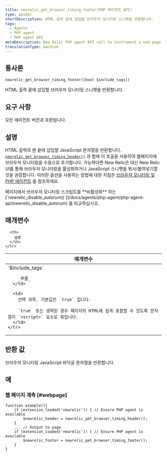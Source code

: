 ```yaml
---
title: newrelic_get_browser_timing_footer(PHP 에이전트 API)
type: apiDoc
shortDescription: HTML 출력 끝에 삽입할 브라우저 모니터링 스니펫을 반환합니다.
tags:
  - Agents
  - PHP agent
  - PHP agent API
metaDescription: New Relic PHP agent API call to instrument a web page with browser monitoring. Pair with newrelic_get_browser_timing_header.
translationType: machine
---
```


## 통사론

```
newrelic_get_browser_timing_footer([bool $include_tags])
```

HTML 출력 끝에 삽입할 브라우저 모니터링 스니펫을 반환합니다.

## 요구 사항

모든 에이전트 버전과 호환됩니다.

## 설명

HTML 출력의 맨 끝에 삽입할 JavaScript 문자열을 반환합니다. [`newrelic_get_browser_timing_header()`](/docs/agents/php-agent/php-agent-api/newrelic_get_browser_timing_header) 과 함께 이 호출을 사용하여 웹페이지에 브라우저 모니터링을 수동으로 추가합니다. 가능하다면 New Relic은 대신 New Relic UI를 통해 브라우저 모니터링을 활성화하거나 JavaScript 스니펫을 복사/붙여넣기할 것을 권장합니다. 이러한 옵션을 사용하는 방법에 대한 지침은 [브라우저 모니터링 및 PHP 에이전트](/docs/agents/php-agent/features/page-load-timing-php) 를 참조하세요.

<Callout variant="tip">
  페이지에서 브라우저 모니터링 스크립트를 **비활성화** 하는 [`newrelic_disable_autorum()`](/docs/agents/php-agent/php-agent-api/newrelic_disable_autorum) 를 비교하십시오.
</Callout>

## 매개변수

<table>
  <thead>
    <tr>
      <th width="25%">
        매개변수
      </th>

      <th>
        설명
      </th>
    </tr>
  </thead>

  <tbody>
    <tr>
      <td>
        `$include_tags`

        _부울_
      </td>

      <td>
        선택 과목. 기본값은 `true` 입니다.

        `true` 또는 생략된 경우 페이지의 HTML에 쉽게 포함할 수 있도록 문자열이 `<script>` 요소로 묶입니다.
      </td>
    </tr>
  </tbody>
</table>

## 반환 값

브라우저 모니터링 JavaScript 바닥글 문자열을 반환합니다.

## 예

### 웹 페이지 계측 [#webpage]

```
function example(){
    if (extension_loaded('newrelic')) { // Ensure PHP agent is available
        $newrelic_header = newrelic_get_browser_timing_header();
    }
    ... // Output to page
    if (extension_loaded('newrelic')) { // Ensure PHP agent is available
        $newrelic_footer = newrelic_get_browser_timing_footer();
    }
}
```